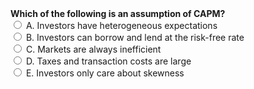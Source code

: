 ::: {.question-block}
<form onsubmit="event.preventDefault(); checkAnswer('module3_mcq_q11')" data-correct-answer="B">
<strong style="display: block;">Which of the following is an assumption of CAPM?</strong>
<label><input type="radio" name="module3_mcq_q11" value="A"> A. Investors have heterogeneous expectations</label><br>
<label><input type="radio" name="module3_mcq_q11" value="B"> B. Investors can borrow and lend at the risk-free rate</label><br>
<label><input type="radio" name="module3_mcq_q11" value="C"> C. Markets are always inefficient</label><br>
<label><input type="radio" name="module3_mcq_q11" value="D"> D. Taxes and transaction costs are large</label><br>
<label><input type="radio" name="module3_mcq_q11" value="E"> E. Investors only care about skewness</label><br>
</form>
<div id="feedback-module3_mcq_q11" class="feedback" data-status="" style="display:none;">
✅ Correct: B. CAPM assumes investors can borrow and lend unlimited amounts at the risk-free rate.
</div>
:::
